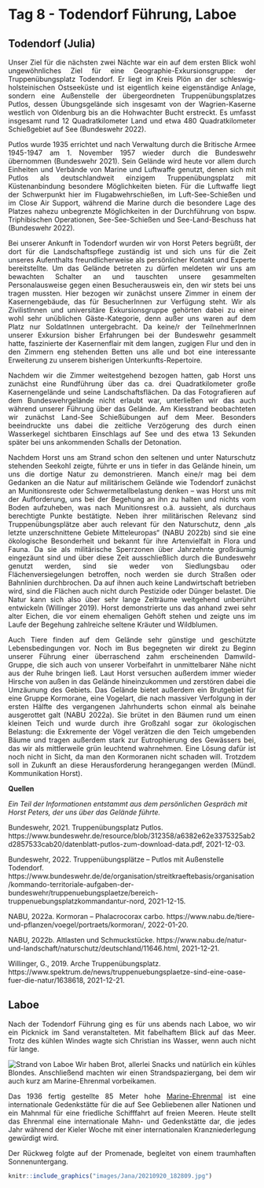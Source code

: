 # Tag 8 - Todendorf Führung, Laboe

## Todendorf (Julia)
<div style="text-align: justify">

Unser Ziel für die nächsten zwei Nächte war ein auf dem ersten Blick wohl ungewöhnliches Ziel für eine Geographie-Exkursionsgruppe: der Truppenübungsplatz Todendorf. Er liegt im Kreis Plön an der schleswig-holsteinischen Ostseeküste und ist eigentlich keine eigenständige Anlage, sondern eine Außenstelle der übergeordneten Truppenübungsplatzes Putlos, dessen Übungsgelände sich insgesamt von der Wagrien-Kaserne westlich von Oldenburg bis an die Hohwachter Bucht erstreckt. Es umfasst insgesamt rund 12 Quadratkilometer Land und etwa 480 Quadratkilometer Schießgebiet auf See (Bundeswehr 2022).

Putlos wurde 1935 errichtet und nach Verwaltung durch die Britische Armee 1945-1947 am 1. November 1957 wieder durch die Bundeswehr übernommen (Bundeswehr 2021). Sein Gelände wird heute vor allem durch Einheiten und Verbände von Marine und Luftwaffe genutzt, denen sich mit Putlos als deutschlandweit einzigem Truppenübungsplatz mit Küstenanbindung besondere Möglichkeiten bieten. Für die Luftwaffe liegt der Schwerpunkt hier im Flugabwehrschießen, im Luft-See-Schießen und im Close Air Support, während die Marine durch die besondere Lage des Platzes nahezu unbegrenzte Möglichkeiten in der Durchführung von bspw. Triphibischen Operationen, See-See-Schießen und See-Land-Beschuss hat (Bundeswehr 2022). 

Bei unserer Ankunft in Todendorf wurden wir von Horst Peters begrüßt, der dort für die Landschaftspflege zuständig ist und sich uns für die Zeit unseres Aufenthalts freundlicherweise als persönlicher Kontakt und Experte bereitstellte.  Um das Gelände betreten zu dürfen meldeten wir uns am bewachten Schalter an und tauschten unsere gesammelten Personalausweise gegen einen Besucherausweis ein, den wir stets bei uns tragen mussten. Hier bezogen wir zunächst unsere Zimmer in einem der Kasernengebäude, das für BesucherInnen zur Verfügung steht. Wir als ZivilistInnen und universitäre Exkursionsgruppe gehörten dabei zu einer wohl sehr unüblichen Gäste-Kategorie, denn außer uns waren auf dem Platz nur SoldatInnen untergebracht. Da keine/r der TeilnehmerInnen unserer Exkursion bisher Erfahrungen bei der Bundeswehr gesammelt hatte, faszinierte der Kasernenflair mit dem langen, zugigen Flur und den in den Zimmern eng stehenden Betten uns alle und bot eine interessante Erweiterung zu unserem bisherigen Unterkunfts-Repertoire.  

Nachdem wir die Zimmer weitestgehend bezogen hatten, gab Horst uns zunächst eine Rundführung über das ca. drei Quadratkilometer große Kasernengelände und seine Landschaftsflächen. Da das Fotografieren auf dem Bundeswehrgelände nicht erlaubt war, unterließen wir das auch während unserer Führung über das Gelände. Am Kiesstrand beobachteten wir zunächst Land-See Schießübungen auf dem Meer. Besonders beeindruckte uns dabei die zeitliche Verzögerung des durch einen Wasserkegel sichtbaren Einschlags auf See und des etwa 13 Sekunden später bei uns ankommenden Schalls der Detonation. 

Nachdem Horst uns am Strand schon den seltenen und unter Naturschutz stehenden Seekohl zeigte, führte er uns in tiefer in das Gelände hinein, um uns die dortige Natur zu demonstrieren. Manch eine/r mag bei dem Gedanken an die Natur auf militärischem Gelände wie Todendorf zunächst an Munitionsreste oder Schwermetallbelastung denken – was Horst uns mit der Aufforderung, uns bei der Begehung an ihn zu halten und nichts vom Boden aufzuheben, was nach Munitionsrest o.ä. aussieht, als durchaus berechtigte Punkte bestätigte. Neben ihrer militärischen Relevanz sind Truppenübungsplätze aber auch relevant für den Naturschutz, denn „als letzte unzerschnittene Gebiete Mitteleuropas“ (NABU 2022b) sind sie eine ökologische Besonderheit und bekannt für ihre Artenvielfalt in Flora und Fauna. Da sie als militärische Sperrzonen über Jahrzehnte großräumig eingezäunt sind und über diese Zeit ausschließlich durch die Bundeswehr genutzt werden, sind sie weder von Siedlungsbau oder Flächenversiegelungen betroffen, noch werden sie durch Straßen oder Bahnlinien durchbrochen. Da auf ihnen auch keine Landwirtschaft betrieben wird, sind die Flächen auch nicht durch Pestizide oder Dünger belastet. Die Natur kann sich also über sehr lange Zeiträume weitgehend unberührt entwickeln (Willinger 2019). Horst demonstrierte uns das anhand zwei sehr alter Eichen, die vor einem ehemaligen Gehöft stehen und zeigte uns im Laufe der Begehung zahlreiche seltene Kräuter und Wildblumen. 

Auch Tiere finden auf dem Gelände sehr günstige und geschützte Lebensbedingungen vor. Noch im Bus begegneten wir direkt zu Beginn unserer Führung einer überraschend zahm erscheinenden Damwild-Gruppe, die sich auch von unserer Vorbeifahrt in unmittelbarer Nähe nicht aus der Ruhe bringen ließ. Laut Horst versuchen außerdem immer wieder Hirsche von außen in das Gelände hineinzukommen und zerstören dabei die Umzäunung des Gebiets. Das Gelände bietet außerdem ein Brutgebiet für eine Gruppe Kormorane, eine Vogelart, die nach massiver Verfolgung in der ersten Hälfte des vergangenen Jahrhunderts schon einmal als beinahe ausgerottet galt (NABU 2022a). Sie brütet in den Bäumen rund um einen kleinen Teich und wurde durch ihre Großzahl sogar zur ökologischen Belastung: die Exkremente der Vögel verätzen die den Teich umgebenden Bäume und tragen außerdem stark zur Eutrophierung des Gewässers bei, das wir als mittlerweile grün leuchtend wahrnehmen. Eine Lösung dafür ist noch nicht in Sicht, da man den Kormoranen nicht schaden will. Trotzdem soll in Zukunft an diese Herausforderung herangegangen werden (Mündl. Kommunikation Horst). 

</div>

**Quellen** 

*Ein Teil der Informationen entstammt aus dem persönlichen Gespräch mit Horst Peters, der uns über das Gelände führte.*

Bundeswehr, 2021. Truppenübungsplatz Putlos. https://www.bundeswehr.de/resource/blob/312358/a6382e62e3375325ab2d2857533cab20/datenblatt-putlos-zum-download-data.pdf, 2021-12-03. 

Bundeswehr, 2022. Truppenübungsplätze – Putlos mit Außenstelle Todendorf. https://www.bundeswehr.de/de/organisation/streitkraeftebasis/organisation/kommando-territoriale-aufgaben-der-bundeswehr/truppenuebungsplaetze/bereich-truppenuebungsplatzkommandantur-nord, 2021-12-15.

NABU, 2022a. Kormoran – Phalacrocorax carbo. https://www.nabu.de/tiere-und-pflanzen/voegel/portraets/kormoran/, 2022-01-20. 

NABU, 2022b. Altlasten und Schmuckstücke. https://www.nabu.de/natur-und-landschaft/naturschutz/deutschland/11646.html, 2021-12-21. 

Willinger, G., 2019. Arche Truppenübungsplatz. https://www.spektrum.de/news/truppenuebungsplaetze-sind-eine-oase-fuer-die-natur/1638618, 2021-12-21.


## Laboe

<div style="text-align: justify">
Nach der Todendorf Führung ging es für uns abends nach Laboe, wo wir ein Picknick im Sand veranstalteten. Mit fabelhaftem Blick auf das Meer. Trotz des kühlen Windes wagte sich Christian ins Wasser, wenn auch nicht für lange. 

![Strand von Laboe](/Users/Flo/Desktop/Exkursion/Flow/IMG_6996.jpg)
Wir haben Brot, allerlei Snacks und natürlich ein kühles Blondes. Anschließend machten wir einen Strandspaziergang, bei dem wir auch kurz am Marine-Ehrenmal vorbeikamen.  

Das 1936 fertig gestellte 85 Meter hohe [Marine-Ehrenmal]( https://deutscher-marinebund.de/marine-ehrenmal-u-995/marine-ehrenmal/) ist eine internationale Gedenkstätte für die auf See Gebliebenen aller Nationen und ein Mahnmal für eine friedliche Schifffahrt auf freien Meeren. Heute stellt das Ehrenmal eine internationale Mahn- und Gedenkstätte dar, die jedes Jahr während der Kieler Woche mit einer internationalen Kranzniederlegung gewürdigt wird.

Der Rückweg folgte auf der Promenade, begleitet von einem traumhaften Sonnenuntergang.


```r
knitr::include_graphics("images/Jana/20210920_182809.jpg")
```


</div>


